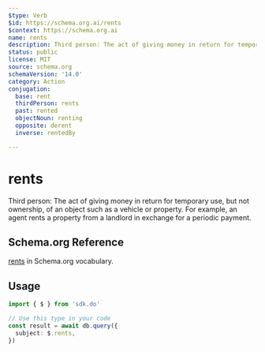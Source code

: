 ```yaml
---
$type: Verb
$id: https://schema.org.ai/rents
$context: https://schema.org.ai
name: rents
description: Third person: The act of giving money in return for temporary use, but not ownership, of an object such as a vehicle or property. For example, an agent rents a property from a landlord in exchange for a periodic payment.
status: public
license: MIT
source: schema.org
schemaVersion: '14.0'
category: Action
conjugation:
  base: rent
  thirdPerson: rents
  past: rented
  objectNoun: renting
  opposite: derent
  inverse: rentedBy

---
```


# rents

Third person: The act of giving money in return for temporary use, but not ownership, of an object such as a vehicle or property. For example, an agent rents a property from a landlord in exchange for a periodic payment.

## Schema.org Reference

[rents](https://schema.org/RentAction) in Schema.org vocabulary.

## Usage

```typescript
import { $ } from 'sdk.do'

// Use this type in your code
const result = await db.query({
  subject: $.rents,
})
```
